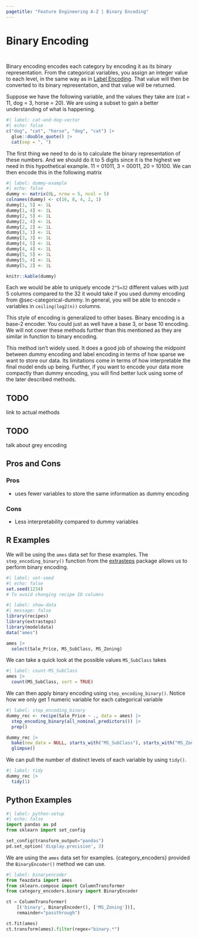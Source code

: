 ```yaml
---
pagetitle: "Feature Engineering A-Z | Binary Encoding"
---
```


# Binary Encoding {#sec-categorical-binary}

::: {style="visibility: hidden; height: 0px;"}
## Binary Encoding
:::

Binary encoding encodes each category by encoding it as its binary representation.
From the categorical variables, you assign an integer value to each level, in the same way as in [Label Encoding](@sec-categorical-label).
That value will then be converted to its binary representation, and that value will be returned.

Suppose we have the following variable, and the values they take are (cat = 11, dog = 3, horse = 20).
We are using a subset to gain a better understanding of what is happening.

```r
#| label: cat-and-dog-vector
#| echo: false
c("dog", "cat", "horse", "dog", "cat") |>
  glue::double_quote() |>
  cat(sep = ", ")
```

The first thing we need to do is to calculate the binary representation of these numbers.
And we should do it to 5 digits since it is the highest we need in this hypothetical example.
11 = 01011, 3 = 00011, 20 = 10100.
We can then encode this in the following matrix

```r
#| label: dummy-example
#| echo: false 
dummy <- matrix(0L, nrow = 5, ncol = 5)
colnames(dummy) <- c(16, 8, 4, 2, 1)
dummy[1, 5] <- 1L
dummy[1, 4] <- 1L
dummy[2, 5] <- 1L
dummy[2, 4] <- 1L
dummy[2, 2] <- 1L
dummy[3, 1] <- 1L
dummy[3, 3] <- 1L
dummy[4, 5] <- 1L
dummy[4, 4] <- 1L
dummy[5, 5] <- 1L
dummy[5, 4] <- 1L
dummy[5, 2] <- 1L

knitr::kable(dummy)
```

Each we would be able to uniquely encode `2^5=32` different values with just 5 columns compared to the 32 it would take if you used dummy encoding from @sec-categorical-dummy.
In general, you will be able to encode `n` variables in `ceiling(log2(n))` columns.

::: callout-note
This style of encoding is generalized to other bases.
Binary encoding is a base-2 encoder.
You could just as well have a base 3, or base 10 encoding.
We will not cover these methods further than this mentioned as they are similar in function to binary encoding.
:::

This method isn't widely used.
It does a good job of showing the midpoint between dummy encoding and label encoding in terms of how sparse we want to store our data.
Its limitations come in terms of how interpretable the final model ends up being.
Further, if you want to encode your data more compactly than dummy encoding, you will find better luck using some of the later described methods.

::: callout-caution
# TODO

link to actual methods
:::

::: callout-caution
# TODO

talk about grey encoding
:::

## Pros and Cons

### Pros

-   uses fewer variables to store the same information as dummy encoding

### Cons

-   Less interpretability compared to dummy variables

## R Examples

We will be using the `ames` data set for these examples.
The `step_encoding_binary()` function from the [extrasteps](https://github.com/emilhvitfeldt/extrasteps) package allows us to perform binary encoding.

```r
#| label: set-seed
#| echo: false
set.seed(1234)
# To avoid changing recipe ID columns
```

```r
#| label: show-data
#| message: false
library(recipes)
library(extrasteps)
library(modeldata)
data("ames")

ames |>
  select(Sale_Price, MS_SubClass, MS_Zoning)
```

We can take a quick look at the possible values `MS_SubClass` takes

```r
#| label: count-MS_SubClass
ames |>
  count(MS_SubClass, sort = TRUE)
```

We can then apply binary encoding using `step_encoding_binary()`.
Notice how we only get 1 numeric variable for each categorical variable

```r
#| label: step_encoding_binary
dummy_rec <- recipe(Sale_Price ~ ., data = ames) |>
  step_encoding_binary(all_nominal_predictors()) |>
  prep()

dummy_rec |>
  bake(new_data = NULL, starts_with("MS_SubClass"), starts_with("MS_Zoning")) |>
  glimpse()
```

We can pull the number of distinct levels of each variable by using `tidy()`.

```r
#| label: tidy
dummy_rec |>
  tidy(1)
```

## Python Examples

```python
#| label: python-setup
#| echo: false
import pandas as pd
from sklearn import set_config

set_config(transform_output="pandas")
pd.set_option('display.precision', 3)
```

We are using the `ames` data set for examples.
{category_encoders} provided the `BinaryEncoder()` method we can use.

```python
#| label: binaryencoder
from feazdata import ames
from sklearn.compose import ColumnTransformer
from category_encoders.binary import BinaryEncoder

ct = ColumnTransformer(
    [('binary', BinaryEncoder(), ['MS_Zoning'])], 
    remainder="passthrough")

ct.fit(ames)
ct.transform(ames).filter(regex="binary.*")
```
